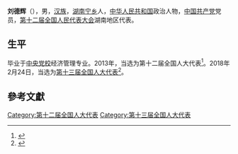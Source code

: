 {{Otheruses|other=名为刘德辉的其他人物|刘德辉}}

'''刘德辉'''（{{bd|1963年||}}），男，[[汉族|汉族]]，[[湖南|湖南]][[宁乡|宁乡]]人，[[中华人民共和国|中华人民共和国]]政治人物，[[中国共产党|中国共产党]]党员，[[第十二届全国人民代表大会|第十二届全国人民代表大会]]湖南地区代表。

== 生平 ==
毕业于[[中央党校|中央党校]]经济管理专业。2013年，当选为第十二届全国人大代表<ref>{{cite news|title=全国人大代表信息-刘德辉|url=http://210.82.31.1:8084/delegate/viewDelegate.action?dbid=121669|accessdate=2013-04-05|newspaper=全国人大网|archive-url=https://web.archive.org/web/20180929002538/http://www.npc.gov.cn/delegate/viewDelegate.action?dbid=121669|archive-date=2018-09-29|dead-url=yes}}</ref>。2018年2月24日，当选为[[第十三届全国人大代表|第十三届全国人大代表]]<ref>{{Cite web|title=（受权发布）中华人民共和国第十三届全国人民代表大会代表名单|url=http://www.chinanews.com/gn/2018/02-25/8453959.shtml|accessdate=2021-02-19|work=[[中国新闻网|中国新闻网]]|archive-date=2018-02-27|archive-url=https://web.archive.org/web/20180227031724/http://www.chinanews.com/gn/2018/02-25/8453959.shtml|dead-url=no}}</ref>。

==參考文獻==
{{reflist}}

{{Authority control}}

{{DEFAULTSORT:}}
[[Category:第十二届全国人大代表|Category:第十二届全国人大代表]]
[[Category:第十三届全国人大代表|Category:第十三届全国人大代表]]


{{中国政治人物小作品}}